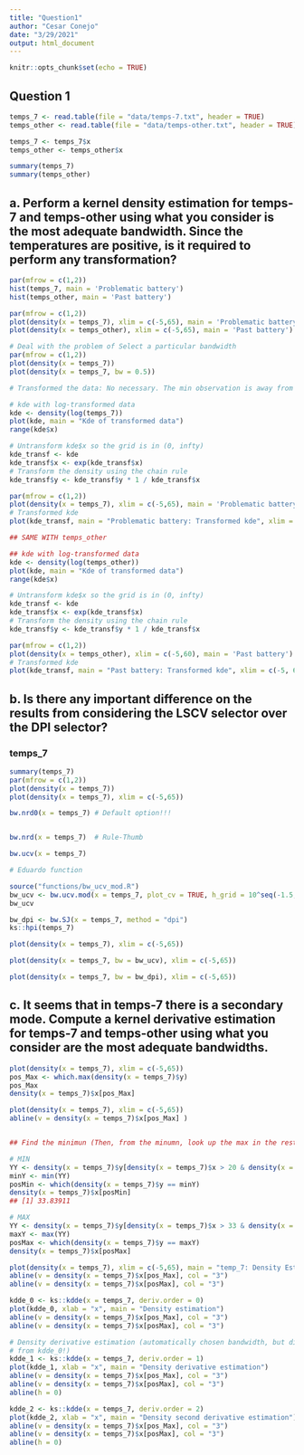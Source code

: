 ```yaml
---
title: "Question1"
author: "Cesar Conejo"
date: "3/29/2021"
output: html_document
---
```


```r
knitr::opts_chunk$set(echo = TRUE)
```

## Question 1

```r
temps_7 <- read.table(file = "data/temps-7.txt", header = TRUE)
temps_other <- read.table(file = "data/temps-other.txt", header = TRUE)

temps_7 <- temps_7$x
temps_other <- temps_other$x
```


```r
summary(temps_7)
summary(temps_other)
```

## a. Perform a kernel density estimation for temps-7 and temps-other using what you consider is the most adequate bandwidth. Since the temperatures are positive, is it required to perform any transformation?

```r
par(mfrow = c(1,2))
hist(temps_7, main = 'Problematic battery')
hist(temps_other, main = 'Past battery')
```


```r
par(mfrow = c(1,2))
plot(density(x = temps_7), xlim = c(-5,65), main = 'Problematic battery')
plot(density(x = temps_other), xlim = c(-5,65), main = 'Past battery')
```

```r
# Deal with the problem of Select a particular bandwidth
par(mfrow = c(1,2))
plot(density(x = temps_7))
plot(density(x = temps_7, bw = 0.5))
```


```r
# Transformed the data: No necessary. The min observation is away from zero! (No assigment of probability)

# kde with log-transformed data
kde <- density(log(temps_7))
plot(kde, main = "Kde of transformed data")
range(kde$x)

# Untransform kde$x so the grid is in (0, infty)
kde_transf <- kde
kde_transf$x <- exp(kde_transf$x)
# Transform the density using the chain rule
kde_transf$y <- kde_transf$y * 1 / kde_transf$x

par(mfrow = c(1,2))
plot(density(x = temps_7), xlim = c(-5,65), main = 'Problematic battery')
# Transformed kde
plot(kde_transf, main = "Problematic battery: Transformed kde", xlim = c(-5, 65))
```


```r
## SAME WITH temps_other

## kde with log-transformed data
kde <- density(log(temps_other))
plot(kde, main = "Kde of transformed data")
range(kde$x)

# Untransform kde$x so the grid is in (0, infty)
kde_transf <- kde
kde_transf$x <- exp(kde_transf$x)
# Transform the density using the chain rule
kde_transf$y <- kde_transf$y * 1 / kde_transf$x

par(mfrow = c(1,2))
plot(density(x = temps_other), xlim = c(-5,60), main = 'Past battery')
# Transformed kde
plot(kde_transf, main = "Past battery: Transformed kde", xlim = c(-5, 60))
```

## b. Is there any important difference on the results from considering the LSCV selector over the DPI selector?

### temps_7

```r
summary(temps_7)
par(mfrow = c(1,2))
plot(density(x = temps_7))
plot(density(x = temps_7), xlim = c(-5,65))
```


```r
bw.nrd0(x = temps_7) # Default option!!!


bw.nrd(x = temps_7)  # Rule-Thumb 

bw.ucv(x = temps_7)

# Eduardo function

source("functions/bw_ucv_mod.R")
bw_ucv <- bw.ucv.mod(x = temps_7, plot_cv = TRUE, h_grid = 10^seq(-1.5, 0.5, l = 200))
bw_ucv

bw_dpi <- bw.SJ(x = temps_7, method = "dpi")
ks::hpi(temps_7)
```

```r
plot(density(x = temps_7), xlim = c(-5,65))
```

```r
plot(density(x = temps_7, bw = bw_ucv), xlim = c(-5,65))
```

```r
plot(density(x = temps_7, bw = bw_dpi), xlim = c(-5,65))
```


## c. It seems that in temps-7 there is a secondary mode. Compute a kernel derivative estimation for temps-7 and temps-other using what you consider are the most adequate bandwidths.

```r
plot(density(x = temps_7), xlim = c(-5,65))
pos_Max <- which.max(density(x = temps_7)$y)
pos_Max
density(x = temps_7)$x[pos_Max]

plot(density(x = temps_7), xlim = c(-5,65))
abline(v = density(x = temps_7)$x[pos_Max] )


## Find the minimun (Then, from the minumn, look up the max in the rest of the dist)

# MIN
YY <- density(x = temps_7)$y[density(x = temps_7)$x > 20 & density(x = temps_7)$x < 40]
minY <- min(YY)
posMin <- which(density(x = temps_7)$y == minY)
density(x = temps_7)$x[posMin]
## [1] 33.83911

# MAX
YY <- density(x = temps_7)$y[density(x = temps_7)$x > 33 & density(x = temps_7)$x < 60]
maxY <- max(YY)
posMax <- which(density(x = temps_7)$y == maxY)
density(x = temps_7)$x[posMax]
```


```r
plot(density(x = temps_7), xlim = c(-5,65), main = "temp_7: Density Estimation")
abline(v = density(x = temps_7)$x[pos_Max], col = "3")
abline(v = density(x = temps_7)$x[posMax], col = "3")
```

```r
kdde_0 <- ks::kdde(x = temps_7, deriv.order = 0)
plot(kdde_0, xlab = "x", main = "Density estimation")
abline(v = density(x = temps_7)$x[pos_Max], col = "3")
abline(v = density(x = temps_7)$x[posMax], col = "3")
```


```r
# Density derivative estimation (automatically chosen bandwidth, but different
# from kdde_0!)
kdde_1 <- ks::kdde(x = temps_7, deriv.order = 1)
plot(kdde_1, xlab = "x", main = "Density derivative estimation")
abline(v = density(x = temps_7)$x[pos_Max], col = "3")
abline(v = density(x = temps_7)$x[posMax], col = "3")
abline(h = 0)
```


```r
kdde_2 <- ks::kdde(x = temps_7, deriv.order = 2)
plot(kdde_2, xlab = "x", main = "Density second derivative estimation")
abline(v = density(x = temps_7)$x[pos_Max], col = "3")
abline(v = density(x = temps_7)$x[posMax], col = "3")
abline(h = 0)

```


